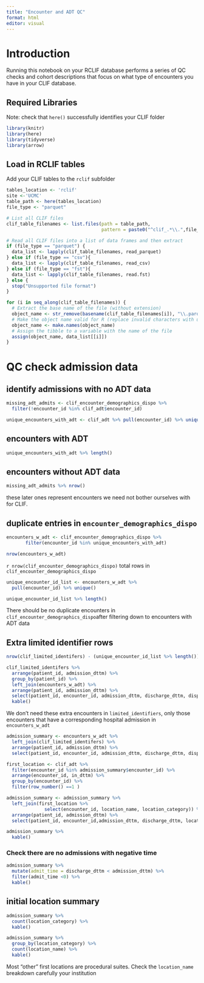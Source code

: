 ```yaml
---
title: "Encounter and ADT QC"
format: html
editor: visual
---
```


# Introduction

Running this notebook on your RCLIF database performs a series of QC checks and cohort descriptions that focus on what type of encounters you have in your CLIF database.

## Required Libraries

Note: check that `here()` successfully identifies your CLIF folder

```r
library(knitr)
library(here)
library(tidyverse)
library(arrow)
```

## Load in RCLIF tables

Add your CLIF tables to the `rclif` subfolder

```r
tables_location <- 'rclif'
site <-'UCMC'
table_path <- here(tables_location)
file_type <- "parquet"
```

```r
# List all CLIF files
clif_table_filenames <- list.files(path = table_path, 
                                   pattern = paste0("^clif_.*\\.",file_type, "$"), full.names = TRUE)

# Read all CLIF files into a list of data frames and then extract
if (file_type == "parquet") {
  data_list <- lapply(clif_table_filenames, read_parquet)
} else if (file_type == "csv"){
  data_list <- lapply(clif_table_filenames, read_csv)
} else if (file_type == "fst"){
  data_list <- lapply(clif_table_filenames, read.fst)
} else {
  stop("Unsupported file format")
}

for (i in seq_along(clif_table_filenames)) {
  # Extract the base name of the file (without extension)
  object_name <- str_remove(basename(clif_table_filenames[i]), "\\.parquet$")
  # Make the object name valid for R (replace invalid characters with underscores)
  object_name <- make.names(object_name)
  # Assign the tibble to a variable with the name of the file
  assign(object_name, data_list[[i]])
}
```

# QC check admission data

## identify admissions with no ADT data

```r
missing_adt_admits <- clif_encounter_demographics_dispo %>%
  filter(!encounter_id %in% clif_adt$encounter_id)

unique_encounters_with_adt <- clif_adt %>% pull(encounter_id) %>% unique()
```

## encounters with ADT

```r
unique_encounters_with_adt %>% length()
```

## encounters without ADT data

```r
missing_adt_admits %>% nrow()
```

these later ones represent encounters we need not bother ourselves with for CLIF.

## duplicate entries in `encounter_demographics_dispo`

```r

encounters_w_adt <- clif_encounter_demographics_dispo %>%
       filter(encounter_id %in% unique_encounters_with_adt)

nrow(encounters_w_adt)
```

`r nrow(clif_encounter_demographics_dispo)` total rows in `clif_encounter_demographics_dispo`

```r
unique_encounter_id_list <- encounters_w_adt %>%
  pull(encounter_id) %>% unique()

unique_encounter_id_list %>% length()
```

There should be no duplicate encounters in `clif_encounter_demographics_dispo`after filtering down to encounters with ADT data

## Extra limited identifier rows

```r
nrow(clif_limited_identifers) - (unique_encounter_id_list %>% length())

clif_limited_identifers %>%
  arrange(patient_id, admission_dttm) %>%
  group_by(patient_id) %>%
  left_join(encounters_w_adt) %>%
  arrange(patient_id, admission_dttm) %>%
  select(patient_id, encounter_id, admission_dttm, discharge_dttm, disposition_name) %>%
  kable()
```

We don't need these extra encounters in `limited_identifiers`, only those encounters that have a corresponding hospital admission in `encounters_w_adt`

```r
admission_summary <- encounters_w_adt %>%
  left_join(clif_limited_identifers) %>%
  arrange(patient_id, admission_dttm) %>%
  select(patient_id, encounter_id, admission_dttm, discharge_dttm, disposition_name, disposition_category)

first_location <- clif_adt %>%
  filter(encounter_id %in% admission_summary$encounter_id) %>%
  arrange(encounter_id, in_dttm) %>%
  group_by(encounter_id) %>%
  filter(row_number() ==1 )

admission_summary <- admission_summary %>%
  left_join(first_location %>% 
              select(encounter_id, location_name, location_category)) %>%
  arrange(patient_id, admission_dttm) %>%
  select(patient_id, encounter_id,admission_dttm, discharge_dttm, location_name, location_category, disposition_name, disposition_category)
```

```r
admission_summary %>%
  kable()
```

### Check there are no admissions with negative time

```r
admission_summary %>%
  mutate(admit_time = discharge_dttm < admission_dttm) %>%
  filter(admit_time <0) %>%
  kable()
```

## initial location summary

```r
admission_summary %>%
  count(location_category) %>%
  kable()
```

```r
admission_summary %>%
  group_by(location_category) %>%
  count(location_name) %>%
  kable()
```

Most "other" first locations are procedural suites. Check the `location_name` breakdown carefully your institution
